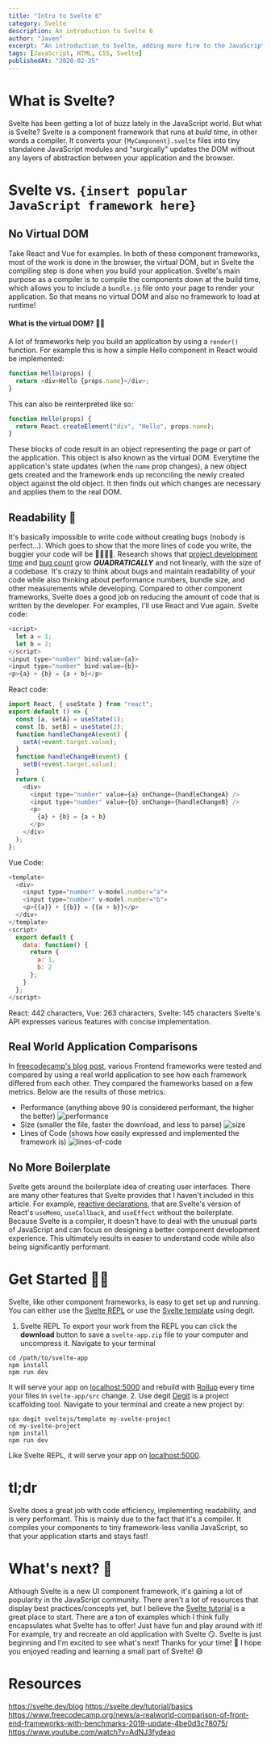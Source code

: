 ```yaml
---
title: "Intro to Svelte 6"
category: Svelte
description: An introduction to Svelte 6
author: "Javen"
excerpt: "An introduction to Svelte, adding more fire to the JavaScript component framework war."
tags: [JavaScript, HTML, CSS, Svelte]
publishedAt: "2020-02-25"
---
```


# What is Svelte?

Svelte has been getting a lot of buzz lately in the JavaScript world. But what is Svelte? Svelte is a component framework that runs at _build time_, in other words a compiler. It converts your `{MyComponent}.svelte` files into tiny standalone JavaScript modules and "surgically" updates the DOM without any layers of abstraction between your application and the browser.

# Svelte vs. `{insert popular JavaScript framework here}`

## No Virtual DOM

Take React and Vue for examples. In both of these component frameworks, most of the work is done in the browser, the virtual DOM, but in Svelte the compiling step is done when you build your application. Svelte's main purpose as a compiler is to compile the components down at the build time, which allows you to include a `bundle.js` file onto your page to render your application. So that means no virtual DOM and also no framework to load at runtime!

#### What is the virtual DOM? 🤷‍♂️

A lot of frameworks help you build an application by using a `render()` function.
For example this is how a simple Hello component in React would be implemented:

```js
function Hello(props) {
  return <div>Hello {props.name}</div>;
}
```

This can also be reinterpreted like so:

```js
function Hello(props) {
  return React.createElement("div", "Hello", props.name);
}
```

These blocks of code result in an object representing the page or part of the application. This object is also known as the virtual DOM. Everytime the application's state updates (when the `name` prop changes), a new object gets created and the framework ends up reconciling the newly created object against the old object. It then finds out which changes are necessary and applies them to the real DOM.

## Readability 🧐

It's basically impossible to write code without creating bugs (nobody is perfect...). Which goes to show that the more lines of code you write, the buggier your code will be 🐛🐛🐛🐛. Research shows that [project development time](https://blog.codinghorror.com/diseconomies-of-scale-and-lines-of-code/) and [bug count](https://www.mayerdan.com/ruby/2012/11/11/bugs-per-line-of-code-ratio) grow **_QUADRATICALLY_** and not linearly, with the size of a codebase. It's crazy to think about bugs and maintain readability of your code while also thinking about performance numbers, bundle size, and other measurements while developing.
Compared to other component frameworks, Svelte does a good job on reducing the amount of code that is written by the developer. For examples, I'll use React and Vue again.
Svelte code:

```js
<script>
  let a = 1;
  let b = 2;
</script>
<input type="number" bind:value={a}>
<input type="number" bind:value={b}>
<p>{a} + {b} = {a + b}</p>
```

React code:

```js
import React, { useState } from "react";
export default () => {
  const [a, setA] = useState(1);
  const [b, setB] = useState(2);
  function handleChangeA(event) {
    setA(+event.target.value);
  }
  function handleChangeB(event) {
    setB(+event.target.value);
  }
  return (
    <div>
      <input type="number" value={a} onChange={handleChangeA} />
      <input type="number" value={b} onChange={handleChangeB} />
      <p>
        {a} + {b} = {a + b}
      </p>
    </div>
  );
};
```

Vue Code:

```js
<template>
  <div>
    <input type="number" v-model.number="a">
    <input type="number" v-model.number="b">
    <p>{{a}} + {{b}} = {{a + b}}</p>
  </div>
</template>
<script>
  export default {
    data: function() {
      return {
        a: 1,
        b: 2
      };
    }
  };
</script>
```

React: 442 characters, Vue: 263 characters, Svelte: 145 characters
Svelte's API expresses various features with concise implementation.

## Real World Application Comparisons

In [freecodecamp's blog post](https://www.freecodecamp.org/news/a-realworld-comparison-of-front-end-frameworks-with-benchmarks-2019-update-4be0d3c78075/), various Frontend frameworks were tested and compared by using a real world application to see how each framework differed from each other. They compared the frameworks based on a few metrics. Below are the results of those metrics:

- Performance (anything above 90 is considered performant, the higher the better)
  ![performance](../../../data/images/blog_posts/intro_to_svelte/performance.png)
- Size (smaller the file, faster the download, and less to parse)
  ![size](../../../data/images/blog_posts/intro_to_svelte/size.png)
- Lines of Code (shows how easily expressed and implemented the framework is)
  ![lines-of-code](../../../data/images/blog_posts/intro_to_svelte/lines-of-code.png)

## No More Boilerplate

Svelte gets around the boilerplate idea of creating user interfaces. There are many other features that Svelte provides that I haven't included in this article. For example, [reactive declarations](https://svelte.dev/tutorial/reactive-declarations), that are Svelte's version of React's `useMemo`, `useCallback`, and `useEffect` without the boilerplate. Because Svelte is a compiler, it doesn't have to deal with the unusual parts of JavaScript and can focus on designing a better component development experience. This ultimately results in easier to understand code while also being significantly performant.

# Get Started 👨‍💻

Svelte, like other component frameworks, is easy to get set up and running. You can either use the [Svelte REPL](https://svelte.dev/repl/hello-world?version=3.19.1) or use the [Svelte template](https://github.com/sveltejs/template) using degit.

1. Svelte REPL
   To export your work from the REPL you can click the **download** button to save a `svelte-app.zip` file to your computer and uncompress it.
   Navigate to your terminal

```
cd /path/to/svelte-app
npm install
npm run dev
```

It will serve your app on [localhost:5000](http://localhost:5000) and rebuild with [Rollup](https://rollupjs.org/guide/en/) every time your files in `svelte-app/src` change. 2. Use degit
[Degit](https://github.com/Rich-Harris/degit) is a project scaffolding tool.
Navigate to your terminal and create a new project by:

```
npx degit sveltejs/template my-svelte-project
cd my-svelte-project
npm install
npm run dev
```

Like Svelte REPL, it will serve your app on [localhost:5000](http://localhost:5000).

# tl;dr

Svelte does a great job with code efficiency, implementing readability, and is very performant. This is mainly due to the fact that it's a compiler. It compiles your components to tiny framework-less vanilla JavaScript, so that your application starts and stays fast!

# What's next? 🤔

Although Svelte is a new UI component framework, it's gaining a lot of popularity in the JavaScript community. There aren't a lot of resources that display best practices/concepts yet, but I believe the [Svelte tutorial](https://svelte.dev/tutorial/basics) is a great place to start. There are a ton of examples which I think fully encapsulates what Svelte has to offer! Just have fun and play around with it! For example, try and recreate an old application with Svelte 😏. Svelte is just beginning and I'm excited to see what's next!
Thanks for your time! 🙌 I hope you enjoyed reading and learning a small part of Svelte! 😄

# Resources

https://svelte.dev/blog
https://svelte.dev/tutorial/basics
https://www.freecodecamp.org/news/a-realworld-comparison-of-front-end-frameworks-with-benchmarks-2019-update-4be0d3c78075/
https://www.youtube.com/watch?v=AdNJ3fydeao

